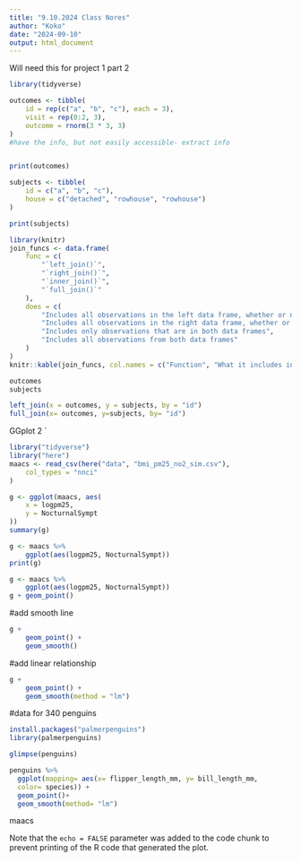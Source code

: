 ```yaml
---
title: "9.10.2024 Class Nores"
author: "Koko"
date: "2024-09-10"
output: html_document
---
```


Will need this for project 1 part 2 

```r

library(tidyverse)

outcomes <- tibble(
    id = rep(c("a", "b", "c"), each = 3),
    visit = rep(0:2, 3),
    outcome = rnorm(3 * 3, 3)
)
#have the info, but not easily accessible- extract info 


print(outcomes)

```


```r
subjects <- tibble(
    id = c("a", "b", "c"),
    house = c("detached", "rowhouse", "rowhouse")
)

print(subjects)

```

```r
library(knitr)
join_funcs <- data.frame(
    func = c(
        "`left_join()`",
        "`right_join()`",
        "`inner_join()`",
        "`full_join()`"
    ),
    does = c(
        "Includes all observations in the left data frame, whether or not there is a match in the right data frame",
        "Includes all observations in the right data frame, whether or not there is a match in the left data frame",
        "Includes only observations that are in both data frames",
        "Includes all observations from both data frames"
    )
)
knitr::kable(join_funcs, col.names = c("Function", "What it includes in merged data frame"))

```
```r
outcomes
subjects
```

```r
left_join(x = outcomes, y = subjects, by = "id")
full_join(x= outcomes, y=subjects, by= "id")

```


GGplot 2 `
```r
library("tidyverse")
library("here")
maacs <- read_csv(here("data", "bmi_pm25_no2_sim.csv"),
    col_types = "nnci"
)

```

```r
g <- ggplot(maacs, aes(
    x = logpm25,
    y = NocturnalSympt
))
summary(g)
```


```r
g <- maacs %>%
    ggplot(aes(logpm25, NocturnalSympt))
print(g)
```

```r
g <- maacs %>%
    ggplot(aes(logpm25, NocturnalSympt))
g + geom_point()
```

#add smooth line

```r
g +
    geom_point() +
    geom_smooth()
```

#add linear relationship 

```r

g +
    geom_point() +
    geom_smooth(method = "lm")
```



#data for 340 penguins

```r
install.packages("palmerpenguins")
library(palmerpenguins)

glimpse(penguins)
```

```r
penguins %>%
  ggplot(mapping= aes(x= flipper_length_mm, y= bill_length_mm,
  color= species)) + 
  geom_point()+ 
  geom_smooth(method= "lm")
```
maacs


Note that the `echo = FALSE` parameter was added to the code chunk to prevent printing of the R code that generated the plot.
